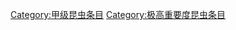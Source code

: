 {{emptycat}}
{{昆虫条目统计表}}

[[Category:甲级昆虫条目|Category:甲级昆虫条目]]
[[Category:极高重要度昆虫条目|Category:极高重要度昆虫条目]]